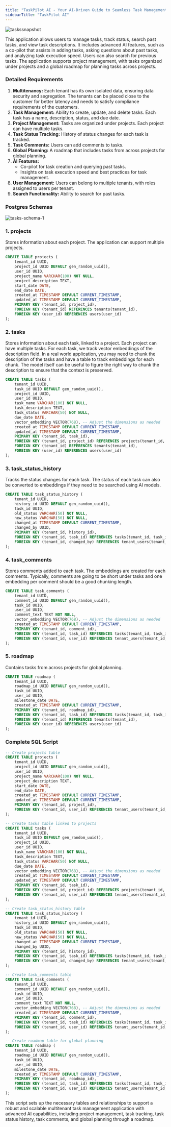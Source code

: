 ```yaml
---
title: "TaskPilot AI - Your AI-Driven Guide to Seamless Task Management"
sidebarTitle: "TaskPilot AI"
---
```


![taskssnapshot](/images/taskssnapshot.png)

This application allows users to manage tasks, track status, search past tasks, and view task descriptions. It includes advanced AI features, such as a co-pilot that assists in adding tasks, asking questions about past tasks, and analyzing task execution speed. Users can also search for previous tasks. The application supports project management, with tasks organized under projects and a global roadmap for planning tasks across projects.

### Detailed Requirements

1. **Multitenancy:** Each tenant has its own isolated data, ensuring data security and segregation. The tenants can be placed close to the customer for better latency and needs to satisfy compliance requirements of the customers.
2. **Task Management:** Ability to create, update, and delete tasks. Each task has a name, description, status, and due date.
3. **Project Management:** Tasks are organized under projects. Each project can have multiple tasks.
4. **Task Status Tracking:** History of status changes for each task is tracked.
5. **Task Comments:** Users can add comments to tasks.
6. **Global Planning:** A roadmap that includes tasks from across projects for global planning.
7. **AI Features:**
   - Co-pilot for task creation and querying past tasks.
   - Insights on task execution speed and best practices for task management.
8. **User Management:** Users can belong to multiple tenants, with roles assigned to users per tenant.
9. **Search Functionality:** Ability to search for past tasks.

### Postgres Schemas

![tasks-schema-1](/images/tasksschema.png)

### 1. projects

Stores information about each project. The application can support multiple projects.

```sql
CREATE TABLE projects (
    tenant_id UUID,
    project_id UUID DEFAULT gen_random_uuid(),
    user_id UUID,
    project_name VARCHAR(100) NOT NULL,
    project_description TEXT,
    start_date DATE,
    end_date DATE,
    created_at TIMESTAMP DEFAULT CURRENT_TIMESTAMP,
    updated_at TIMESTAMP DEFAULT CURRENT_TIMESTAMP,
    PRIMARY KEY (tenant_id, project_id),
    FOREIGN KEY (tenant_id) REFERENCES tenants(tenant_id),
    FOREIGN KEY (user_id) REFERENCES users(user_id)
);

```

### 2. tasks

Stores information about each task, linked to a project. Each project can have multiple tasks. For each task, we track vector embeddings of the description field. In a real world application, you may need to chunk the description of the tasks and have a table to track embeddings for each chunk. The model itself can be useful to figure the right way to chunk the description to ensure that the context is preserved.

```sql
CREATE TABLE tasks (
    tenant_id UUID,
    task_id UUID DEFAULT gen_random_uuid(),
    project_id UUID,
    user_id UUID,
    task_name VARCHAR(100) NOT NULL,
    task_description TEXT,
    task_status VARCHAR(50) NOT NULL,
    due_date DATE,
    vector_embedding VECTOR(768), -- Adjust the dimensions as needed
    created_at TIMESTAMP DEFAULT CURRENT_TIMESTAMP,
    updated_at TIMESTAMP DEFAULT CURRENT_TIMESTAMP,
    PRIMARY KEY (tenant_id, task_id),
    FOREIGN KEY (tenant_id, project_id) REFERENCES projects(tenant_id, project_id),
    FOREIGN KEY (tenant_id) REFERENCES tenants(tenant_id),
    FOREIGN KEY (user_id) REFERENCES users(user_id)
);

```

### 3. task_status_history

Tracks the status changes for each task. The status of each task can also be converted to embeddings if they need to be searched using AI models.

```sql
CREATE TABLE task_status_history (
    tenant_id UUID,
    history_id UUID DEFAULT gen_random_uuid(),
    task_id UUID,
    old_status VARCHAR(50) NOT NULL,
    new_status VARCHAR(50) NOT NULL,
    changed_at TIMESTAMP DEFAULT CURRENT_TIMESTAMP,
    changed_by UUID,
    PRIMARY KEY (tenant_id, history_id),
    FOREIGN KEY (tenant_id, task_id) REFERENCES tasks(tenant_id, task_id),
    FOREIGN KEY (tenant_id, changed_by) REFERENCES tenant_users(tenant_id, user_id)
);

```

### 4. task_comments

Stores comments added to each task. The embeddings are created for each comments. Typically, comments are going to be short under tasks and one embedding per comment should be a good chunking length.

```sql
CREATE TABLE task_comments (
    tenant_id UUID,
    comment_id UUID DEFAULT gen_random_uuid(),
    task_id UUID,
    user_id UUID,
    comment_text TEXT NOT NULL,
    vector_embedding VECTOR(768), -- Adjust the dimensions as needed
    created_at TIMESTAMP DEFAULT CURRENT_TIMESTAMP,
    PRIMARY KEY (tenant_id, comment_id),
    FOREIGN KEY (tenant_id, task_id) REFERENCES tasks(tenant_id, task_id),
    FOREIGN KEY (tenant_id, user_id) REFERENCES tenant_users(tenant_id, user_id)
);

```

### 5. roadmap

Contains tasks from across projects for global planning.

```sql
CREATE TABLE roadmap (
    tenant_id UUID,
    roadmap_id UUID DEFAULT gen_random_uuid(),
    task_id UUID,
    user_id UUID,
    milestone_date DATE,
    created_at TIMESTAMP DEFAULT CURRENT_TIMESTAMP,
    PRIMARY KEY (tenant_id, roadmap_id),
    FOREIGN KEY (tenant_id, task_id) REFERENCES tasks(tenant_id, task_id),
    FOREIGN KEY (tenant_id) REFERENCES tenants(tenant_id),
    FOREIGN KEY (user_id) REFERENCES users(user_id)
);

```

### Complete SQL Script

```sql
-- Create projects table
CREATE TABLE projects (
    tenant_id UUID,
    project_id UUID DEFAULT gen_random_uuid(),
    user_id UUID,
    project_name VARCHAR(100) NOT NULL,
    project_description TEXT,
    start_date DATE,
    end_date DATE,
    created_at TIMESTAMP DEFAULT CURRENT_TIMESTAMP,
    updated_at TIMESTAMP DEFAULT CURRENT_TIMESTAMP,
    PRIMARY KEY (tenant_id, project_id),
    FOREIGN KEY (tenant_id, user_id) REFERENCES tenant_users(tenant_id, user_id)
);

-- Create tasks table linked to projects
CREATE TABLE tasks (
    tenant_id UUID,
    task_id UUID DEFAULT gen_random_uuid(),
    project_id UUID,
    user_id UUID,
    task_name VARCHAR(100) NOT NULL,
    task_description TEXT,
    task_status VARCHAR(50) NOT NULL,
    due_date DATE,
    vector_embedding VECTOR(768), -- Adjust the dimensions as needed
    created_at TIMESTAMP DEFAULT CURRENT_TIMESTAMP,
    updated_at TIMESTAMP DEFAULT CURRENT_TIMESTAMP,
    PRIMARY KEY (tenant_id, task_id),
    FOREIGN KEY (tenant_id, project_id) REFERENCES projects(tenant_id, project_id),
    FOREIGN KEY (tenant_id, user_id) REFERENCES tenant_users(tenant_id, user_id)
);

-- Create task_status_history table
CREATE TABLE task_status_history (
    tenant_id UUID,
    history_id UUID DEFAULT gen_random_uuid(),
    task_id UUID,
    old_status VARCHAR(50) NOT NULL,
    new_status VARCHAR(50) NOT NULL,
    changed_at TIMESTAMP DEFAULT CURRENT_TIMESTAMP,
    changed_by UUID,
    PRIMARY KEY (tenant_id, history_id),
    FOREIGN KEY (tenant_id, task_id) REFERENCES tasks(tenant_id, task_id),
    FOREIGN KEY (tenant_id, changed_by) REFERENCES tenant_users(tenant_id, user_id)
);

-- Create task_comments table
CREATE TABLE task_comments (
    tenant_id UUID,
    comment_id UUID DEFAULT gen_random_uuid(),
    task_id UUID,
    user_id UUID,
    comment_text TEXT NOT NULL,
    vector_embedding VECTOR(768), -- Adjust the dimensions as needed
    created_at TIMESTAMP DEFAULT CURRENT_TIMESTAMP,
    PRIMARY KEY (tenant_id, comment_id),
    FOREIGN KEY (tenant_id, task_id) REFERENCES tasks(tenant_id, task_id),
    FOREIGN KEY (tenant_id, user_id) REFERENCES tenant_users(tenant_id, user_id)
);

-- Create roadmap table for global planning
CREATE TABLE roadmap (
    tenant_id UUID,
    roadmap_id UUID DEFAULT gen_random_uuid(),
    task_id UUID,
    user_id UUID,
    milestone_date DATE,
    created_at TIMESTAMP DEFAULT CURRENT_TIMESTAMP,
    PRIMARY KEY (tenant_id, roadmap_id),
    FOREIGN KEY (tenant_id, task_id) REFERENCES tasks(tenant_id, task_id),
    FOREIGN KEY (tenant_id, user_id) REFERENCES tenant_users(tenant_id, user_id)
);
```

This script sets up the necessary tables and relationships to support a robust and scalable multitenant task management application with advanced AI capabilities, including project management, task tracking, task status history, task comments, and global planning through a roadmap.

